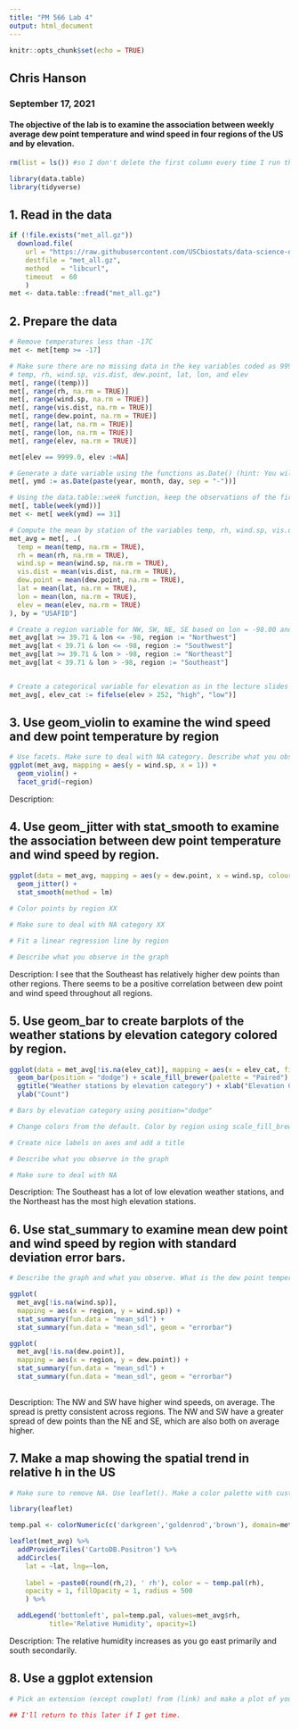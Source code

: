 ```yaml
---
title: "PM 566 Lab 4"
output: html_document
---
```


```r
knitr::opts_chunk$set(echo = TRUE)
```

## Chris Hanson
### September 17, 2021


#### The objective of the lab is to examine the association between weekly average dew point temperature and wind speed in four regions of the US and by elevation.

```r
rm(list = ls()) #so I don't delete the first column every time I run the whole script
```


```r
library(data.table)
library(tidyverse)
```

## 1. Read in the data

```r
if (!file.exists("met_all.gz"))
  download.file(
    url = "https://raw.githubusercontent.com/USCbiostats/data-science-data/master/02_met/met_all.gz",
    destfile = "met_all.gz",
    method   = "libcurl",
    timeout  = 60
    )
met <- data.table::fread("met_all.gz")
```
## 2. Prepare the data

```r
# Remove temperatures less than -17C
met <- met[temp >= -17]

# Make sure there are no missing data in the key variables coded as 9999, 999, etc
# temp, rh, wind.sp, vis.dist, dew.point, lat, lon, and elev
met[, range((temp))]
met[, range(rh, na.rm = TRUE)]
met[, range(wind.sp, na.rm = TRUE)]
met[, range(vis.dist, na.rm = TRUE)]
met[, range(dew.point, na.rm = TRUE)]
met[, range(lat, na.rm = TRUE)]
met[, range(lon, na.rm = TRUE)]
met[, range(elev, na.rm = TRUE)]

met[elev == 9999.0, elev :=NA]

# Generate a date variable using the functions as.Date() (hint: You will need the following to create a date paste(year, month, day, sep = "-")).
met[, ymd := as.Date(paste(year, month, day, sep = "-"))]

# Using the data.table::week function, keep the observations of the first week of the month.
met[, table(week(ymd))]
met <- met[ week(ymd) == 31]

# Compute the mean by station of the variables temp, rh, wind.sp, vis.dist, dew.point, lat, lon, and elev.
met_avg = met[, .(
  temp = mean(temp, na.rm = TRUE),
  rh = mean(rh, na.rm = TRUE),
  wind.sp = mean(wind.sp, na.rm = TRUE),
  vis.dist = mean(vis.dist, na.rm = TRUE),
  dew.point = mean(dew.point, na.rm = TRUE),
  lat = mean(lat, na.rm = TRUE),
  lon = mean(lon, na.rm = TRUE),
  elev = mean(elev, na.rm = TRUE)
), by = "USAFID"]

# Create a region variable for NW, SW, NE, SE based on lon = -98.00 and lat = 39.71 degrees
met_avg[lat >= 39.71 & lon <= -98, region := "Northwest"]
met_avg[lat < 39.71 & lon <= -98, region := "Southwest"]
met_avg[lat >= 39.71 & lon > -98, region := "Northeast"]
met_avg[lat < 39.71 & lon > -98, region := "Southeast"]


# Create a categorical variable for elevation as in the lecture slides
met_avg[, elev_cat := fifelse(elev > 252, "high", "low")]


```
## 3. Use geom_violin to examine the wind speed and dew point temperature by region

```r
# Use facets. Make sure to deal with NA category. Describe what you observe in the graph.
ggplot(met_avg, mapping = aes(y = wind.sp, x = 1)) +
  geom_violin() +
  facet_grid(~region)

```
Description: 

## 4. Use geom_jitter with stat_smooth to examine the association between dew point temperature and wind speed by region.

```r
ggplot(data = met_avg, mapping = aes(y = dew.point, x = wind.sp, colour = region)) +
  geom_jitter() +
  stat_smooth(method = lm)
  
# Color points by region XX

# Make sure to deal with NA category XX

# Fit a linear regression line by region

# Describe what you observe in the graph

```
Description: I see that the Southeast has relatively higher dew points than other regions. There seems to be a positive correlation between dew point and wind speed throughout all regions.

## 5. Use geom_bar to create barplots of the weather stations by elevation category colored by region.

```r

ggplot(data = met_avg[!is.na(elev_cat)], mapping = aes(x = elev_cat, fill = region)) +
  geom_bar(position = "dodge") + scale_fill_brewer(palette = "Paired") +
  ggtitle("Weather stations by elevation category") + xlab("Elevation Category") +
  ylab("Count")

# Bars by elevation category using position="dodge"

# Change colors from the default. Color by region using scale_fill_brewer (see note)

# Create nice labels on axes and add a title

# Describe what you observe in the graph

# Make sure to deal with NA

```
Description: The Southeast has a lot of low elevation weather stations, and the Northeast has the most high elevation stations. 

## 6. Use stat_summary to examine mean dew point and wind speed by region with standard deviation error bars.

```r
# Describe the graph and what you observe. What is the dew point temperature? What is the wind speed?

ggplot(
  met_avg[!is.na(wind.sp)],
  mapping = aes(x = region, y = wind.sp)) +
  stat_summary(fun.data = "mean_sdl") +
  stat_summary(fun.data = "mean_sdl", geom = "errorbar")

ggplot(
  met_avg[!is.na(dew.point)],
  mapping = aes(x = region, y = dew.point)) +
  stat_summary(fun.data = "mean_sdl") +
  stat_summary(fun.data = "mean_sdl", geom = "errorbar")
  

```
Description: The NW and SW have higher wind speeds, on average. The spread is pretty consistent across regions. The NW and SW have a greater spread of dew points than the NE and SE, which are also both on average higher.


## 7. Make a map showing the spatial trend in relative h in the US

```r
# Make sure to remove NA. Use leaflet(). Make a color palette with custom colors. Use addMarkers to include the top 10 places in relative h (hint: rank(-rh) <= 10). Add a legend. Describe trend in RH across the US.

library(leaflet)

temp.pal <- colorNumeric(c('darkgreen','goldenrod','brown'), domain=met_avg$rh)

leaflet(met_avg) %>%
  addProviderTiles('CartoDB.Positron') %>%
  addCircles(
    lat = ~lat, lng=~lon,
                                            
    label = ~paste0(round(rh,2), ' rh'), color = ~ temp.pal(rh),
    opacity = 1, fillOpacity = 1, radius = 500
    ) %>%

  addLegend('bottomleft', pal=temp.pal, values=met_avg$rh,
          title='Relative Humidity', opacity=1)

```
Description: The relative humidity increases as you go east primarily and south secondarily.


## 8. Use a ggplot extension

```r
# Pick an extension (except cowplot) from (link) and make a plot of your choice using the met data (or met_avg). You might want to try examples that come with the extension first (eg ggtech, gganimate, ggforce). 

## I'll return to this later if I get time.

```


